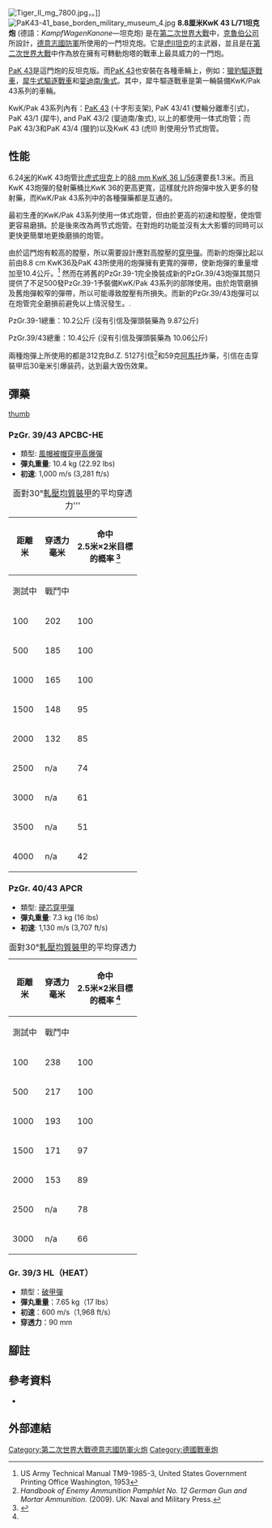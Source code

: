 [[Image:Tiger_II_mg_7800.jpg|thumb]]，{{tsl|fr|Musée des Blindés de Saumur|法國索繆爾戰車博物館}}。]]
[[Image:PaK43-41_base_borden_military_museum_4.jpg|thumb]]
'''8.8厘米KwK 43 L/71坦克炮''' (德語：''KampfWagenKanone''—坦克炮) 是在[[第二次世界大戰|第二次世界大戰]]中，[[克魯伯|克魯伯公司]]所設計，[[德意志國防軍|德意志國防軍]]所使用的一門坦克炮。它是[[虎II坦克|虎II坦克]]的主武器，並且是在[[第二次世界大戰|第二次世界大戰]]中作為放在擁有可轉動炮塔的戰車上最具威力的一門炮。

[[Pak_43反坦克炮|PaK 43]]是這門炮的反坦克版。而[[Pak_43反坦克炮|PaK 43]]也安裝在各種車輛上，例如：[[獵豹式驅逐戰車|獵豹驅逐戰車]]，[[犀牛式驅逐戰車|犀牛式驅逐戰車]]和[[象式重驅逐戰車|婓迪南/象式]]。其中，犀牛驅逐戰車是第一輛裝備KwK/Pak 43系列的車輛。

KwK/Pak 43系列內有：[[Pak_43反坦克炮|PaK 43]] (十字形支架), PaK 43/41 (雙輪分離牽引式)，PaK 43/1 (犀牛), and PaK 43/2 (婓迪南/象式), 以上的都使用一体式炮管；而PaK 43/3和PaK 43/4 (獵豹)以及KwK 43 (虎II) 則使用分节式炮管。

==性能==
6.24[[米_(单位)|米]]的KwK 43炮管比[[虎式坦克|虎式坦克]]上的[[KwK36_88毫米戰車炮|88 mm KwK 36 L/56]]還要長1.3米。而且KwK 43炮彈的發射藥桶比KwK 36的更高更寬，這樣就允許炮彈中放入更多的發射藥，而KwK/Pak 43系列中的各種彈藥都是互通的。

最初生產的KwK/Pak 43系列使用一体式炮管，但由於更高的初速和膛壓，使炮管更容易磨損。於是後來改為两节式炮管。在對炮的功能並沒有太大影響的同時可以更快更簡單地更換磨損的炮管。

由於這門炮有較高的膛壓，所以需要設計應對高膛壓的[[穿甲彈|穿甲彈]]。而新的炮彈比起以前由8.8 cm KwK36及PaK 43所使用的炮彈擁有更寬的彈帶，使新炮彈的重量增加至10.4公斤。<ref>US Army Technical Manual TM9-1985-3, United States Government Printing Office Washington, 1953</ref> 然而在將舊的PzGr.39-1完全換裝成新的PzGr.39/43炮彈其間只提供了不足500發PzGr.39-1予裝備KwK/Pak 43系列的部隊使用。由於炮管磨損及舊炮彈較窄的彈帶，所以可能導致膛壓有所損失。而新的PzGr.39/43炮彈可以在炮管完全磨損前避免以上情況發生。.

PzGr.39-1總重：10.2公斤 (沒有引信及彈頭裝藥為 9.87公斤)
 
PzGr.39/43總重：10.4公斤 (沒有引信及彈頭裝藥為 10.06公斤)

兩種炮彈上所使用的都是312克Bd.Z. 5127引信<ref>''Handbook of Enemy Ammunition Pamphlet No. 12 German Gun and Mortar Ammunition.'' (2009). UK: Naval and Military Press.</ref>和59克[[阿馬托|阿馬托]]炸藥，引信在击穿裝甲后30毫米引爆装药，达到最大毁伤效果。

==彈藥==

[[image:88x822-mm-R_Granatpatrone_Munster.jpg|thumb]]

===PzGr. 39/43 APCBC-HE===
*類型: [[炮彈#穿甲彈（AP）|風帽被帽穿甲高爆彈]]
* '''彈丸重量''': 10.4 kg (22.92 lbs)
* '''初速''': 1,000 m/s (3,281 ft/s)

{|class=wikitable style="text-align:right;"
|+面對30°[[軋壓均質裝甲|軋壓均質裝甲]]的平均穿透力'''
!rowspan=2 |距離<br>米
!rowspan=2|穿透力<br>毫米
!colspan=2|命中<br>2.5米×2米目標<br>的概率 <ref name="fprado.com">{{Cite web |url=http://www.fprado.com/armorsite/tiger2.htm |title=存档副本 |accessdate=2014-09-10 |archive-date=2020-01-27 |archive-url=https://web.archive.org/web/20200127144528/http://www.fprado.com/armorsite/tiger2.htm |dead-url=no }}</ref>
|-
!測試中||戰鬥中
|-
|100  || 202 || 100  || 100
|- 
|500  || 185 || 100  || 100
|-
|1000 || 165  || 100  || 85
|- 
|1500 || 148  || 95  || 61
|-
|2000 || 132  || 85  || 43
|-
|2500 || n/a    || 74  || 30
|-
|3000 || n/a    || 61  || 23
|-
|3500 || n/a    || 51  || 17
|-
|4000 || n/a    || 42  || 13
|}

===PzGr. 40/43 APCR===
*類型: [[炮彈#高速穿甲彈（HVAP）|硬芯穿甲彈]]
* '''彈丸重量''': 7.3 kg (16 lbs)
* '''初速''': 1,130 m/s (3,707 ft/s)

{|class=wikitable style="text-align:right;"
|+面對30°[[軋壓均質裝甲|軋壓均質裝甲]]的平均穿透力
!rowspan=2 |距離<br>米
!rowspan=2|穿透力<br>毫米
!colspan=2|命中<br>2.5米×2米目標<br>的概率 <ref name="fprado.com"/>
|-
!測試中||戰鬥中
|-
|100   || 238 || 100  || 100
|- 
|500   || 217 || 100  || 100
|-
|1000  || 193 || 100  || 89
|- 
|1500  || 171 || 97  || 66
|-
|2000  || 153 || 89  || 47
|-
|2500  || n/a    || 78  || 34
|-
|3000  || n/a    || 66  || 25
|}

===Gr. 39/3 HL（HEAT）===
* 類型：[[高爆反坦克彈|破甲彈]]
* '''彈丸重量'''：7.65 kg（17 lbs）
* '''初速'''：600 m/s（1,968 ft/s）
* '''穿透力'''：90 mm

==腳註==
{{reflist}}

==參考資料==
* {{cite book|last=Jentz|first=Thomas L.|title= Kingtiger Heavy Tank: 1942-1945|isbn=1-85532-282-X}}

==外部連結==
{{Commons category|8.8 cm KwK 43}}

{{WWIIGermanGuns}}

{{DEFAULTSORT:8.8 Cm Kwk 43}}

[[Category:第二次世界大戰德意志國防軍火炮|Category:第二次世界大戰德意志國防軍火炮]]
[[Category:德國戰車炮|Category:德國戰車炮]]